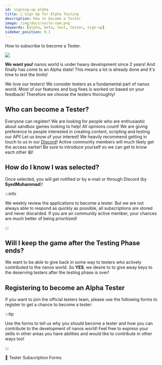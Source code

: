 ```yaml
---
id: signing-up-alpha
title: 🧪 Sign Up for Alpha Testing
description: How to become a Tester
image: /img/docs/uncle-sam.png
keywords: [alpha, beta, test, tester, sign-up]
sidebar_position: 0.1
---
```




How to subscribe to become a Tester.

![](/img/docs/uncle-sam.png)

**We want you!** nanos world is under heavy development since 2 years! And finally has come to an Alpha state! This means a lot is already done and it's time to test the limits!

We love our testers! We consider testers as a fundamental part of nanos world. Most of our features and bug fixes is worked on based on your feedback! Therefore we choose the testers thoroughly!


## Who can become a Tester?

Everyone can register! We are looking for people who are enthusiastic about sandbox games looking to help! All opinions count! We are giving preference to people interested in creating content, scripting and testing our API! Let us know of your interest! We heavily recommend getting in touch to us in our [Discord](https://discord.nanos.world)! Active community members will much likely get the access earlier! Be sure to introduce yourself so we can get to know each other 😄!


## How do I know I was selected?

Once selected, you will get notified or by e-mail or through Discord (by **SyedMuhammad**)!

:::info

We weekly review the applications to become a tester. But we are not always able to respond as quickly as possible, all subscriptions are stored and never discarded. If you are an community active member, your chances are much better of being prioritized!

:::


## Will I keep the game after the Testing Phase ends?

We want to be able to give back in some way to testers who actively contributed to the nanos world. So **YES**, we desire to to give away keys to the deserving testers after the testing phase is over!


## Registering to become an Alpha Tester

If you want to join the official testers team, please use the following forms to register to get a chance to become a tester:

:::tip

Use the forms to tell us why you should become a tester and how you can contribute to the development of nanos world! Feel free to express your skills in other areas you have abilities and would like to contribute in other ways too!

:::

<ReferenceLink href="https://tester.nanos.world">🧪 Tester Subscription Forms</ReferenceLink>